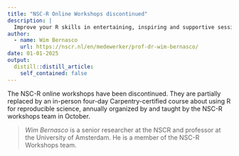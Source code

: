 ```yaml
---
title: "NSC-R Online Workshops discontinued"
description: |
  Improve your R skills in entertaining, inspiring and supportive sessions moderated by your own colleagues.
author:
  - name: Wim Bernasco
    url: https://nscr.nl/en/medewerker/prof-dr-wim-bernasco/
date: 01-01-2025
output:
  distill::distill_article:
    self_contained: false
---
```


The NSC-R online workshops have been discontinued. They are partially replaced by an in-person four-day Carpentry-certified course about using R for reproducible science, annually organized by and taught by the NSC-R workshops team in October.


> *Wim Bernasco* is a senior researcher at the NSCR and professor at the University of Amsterdam. He is a member of the NSC-R Workshops team.

